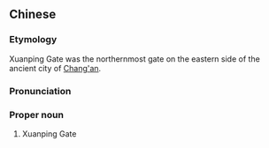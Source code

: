 {{also|宣平门}}
==Chinese==
{{zh-forms|s=宣平门|type=21}}

===Etymology===
Xuanping Gate was the northernmost gate on the eastern side of the ancient city of [[w:Chang'an|Chang'an]].

===Pronunciation===
{{zh-pron
|m=Xuānpíng Mén
|cat=pn
}}

===Proper noun===
{{zh-proper noun}}

# {{lb|zh|archaic}} Xuanping Gate